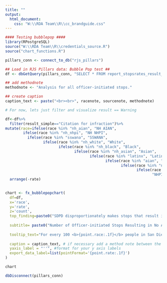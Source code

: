 ```yaml
---
title: ""
output:
  html_document:
    css: "W:\\RDA Team\\R\\cc_brandguide.css"
---
```

<!-- link to Google Font -->
<link href="https://fonts.googleapis.com/css2?family=Inter:wght@100;200;300;400;500;600;700;800;900&display=swap" rel="stylesheet">

```r

#### Testing bubblepop ####
library(RPostgreSQL)
source("W:\\RDA Team\\R\\credentials_source.R")
source("chart_functions.R")

pillars_conn <- connect_to_db("rjs_pillars")

## Load in RJS Pillars data: Bubble Pop test ##
df <- dbGetQuery(pillars_conn, "SELECT * FROM report_stopsrates_result_race_person")  %>% filter(race!="total" )

## add methodnote
methodnote <- "Analysis for all officer-initiated stops."

## create caption
caption_text <- paste("<br><br>", racenote, sourcenote, methodnote)

# For now, lets just filter and visualize result == Warning

df<-df%>%
  filter(result_simple=="Citation for infraction")%>%
mutate(race=ifelse(race %in% "nh_aian", "NH AIAN",
        ifelse(race %in% "nh_nhpi", "NH NHPI",
          ifelse(race %in% "sswana", "SSWANA",
                 ifelse(race %in% "nh_white", "White",
                        ifelse(race %in% "nh_black", "Black",
                               ifelse(race %in% "nh_asian", "Asian",
                                      ifelse(race %in% "latinx", "Latinx",
                                             ifelse(race %in% "aian", "AIAN",
                                                    ifelse(race %in% "nh_sswana", "NH SSWANA",
                                                           ifelse(race %in% "nh_twoormor", "Multiple Races",
                                                                  "NHPI")))))))))))%>%
  arrange(-rate)
                  

chart <- fx_bubblepopchart(
  df=df, 
  x='race', 
  y='rate', 
  z='count',
  top_finding=paste0("SDPD disproportionately makes stops that result in no action against Black and Latinx people"),
  
  subtitle= paste0("Number of Officer-initiated Stops Resulting in No Action by Race and Ethnicity"), 
  
  tooltip_text="For every 100 <b>{point.race:.1f}</b> people in San Diego stopped for an officer-initiated stop, SDPD stopped <b>{point.rate:.1f}</b> people perceived as <b>{point.race:.1f}</b> for stops that resulted in No Action, a total of <b>{point.count:,0f}</b> people.", # customize your tooltip as a statement, calling out rate and count
  
  caption = caption_text, # if necessary add a method note between the racenote and sourcenote with a line break, use racenote if graph includes data by race, and always use sourcenote. Each of these are standard objects across all charts
  yaxis_label = "''", #format for your y axis labels
  export_data_label=list(pointFormat='{point.rate:.1f}')
)

```

```r
chart

```

```r


dbDisconnect(pillars_conn)


```



<script>
  widg = document.getElementsByClassName('html-widget'); //find widgets
  for (let i = 0; i < widg.length; i++) { //loop through
    document.getElementsByClassName('highchart')[i].style.width = '100%'; //adjust width
    document.getElementsByClassName('highchart')[i].style.height = '100%'; //adjust height
  }
</script>